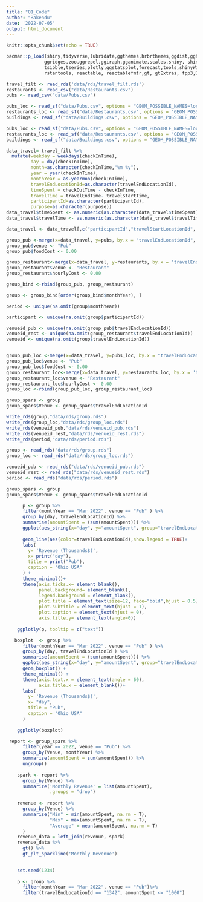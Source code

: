 ```yaml
---
title: "Q1_Code"
author: "Rakendu"
date: '2022-07-05'
output: html_document
---
```


```r
knitr::opts_chunk$set(echo = TRUE)
```

```r

pacman::p_load(shiny,tidyverse,lubridate,ggthemes,hrbrthemes,ggdist,gghalves,
              ggridges,zoo,ggrepel,ggiraph,gganimate,scales,shiny, shinydashboard, shinythemes,
              tsibble,tseries,plotly,ggstatsplot,forecast,tools,shinyWidgets,readxl,bslib,patchwork,tmap, sf,
              rstantools, reactable, reactablefmtr,gt, gtExtras, fpp3,DT)
```

```r
travel_filt <- read_rds('data/rds/travel_filt.rds')
restaurants <- read_csv("data/Restaurants.csv")
pubs <- read_csv("data/Pubs.csv")
```

```r

pubs_loc <- read_sf("data/Pubs.csv", options = "GEOM_POSSIBLE_NAMES=location")
restaurants_loc <- read_sf("data/Restaurants.csv", options = "GEOM_POSSIBLE_NAMES=location")
buildings <- read_sf("data/Buildings.csv", options = "GEOM_POSSIBLE_NAMES=location")
```


```r

pubs_loc <- read_sf("data/Pubs.csv", options = "GEOM_POSSIBLE_NAMES=location")
restaurants_loc <- read_sf("data/Restaurants.csv", options = "GEOM_POSSIBLE_NAMES=location")
buildings <- read_sf("data/Buildings.csv", options = "GEOM_POSSIBLE_NAMES=location")

data_travel= travel_filt %>%
  mutate(weekday = weekdays(checkInTime),
         day = day(checkInTime),
         month=as.character(checkInTime,"%m %y"),
         year = year(checkInTime),
         monthYear = as.yearmon(checkInTime),
         travelEndLocationId=as.character(travelEndLocationId),
         timeSpent = checkOutTime - checkInTime,
         travelTime = travelEndTime- travelStartTime,
         participantId=as.character(participantId),
         purpose=as.character(purpose))
data_travel$timeSpent <- as.numeric(as.character(data_travel$timeSpent))
data_travel$travelTime <- as.numeric(as.character(data_travel$travelTime))

data_travel <- data_travel[,c("participantId","travelStartLocationId", "travelEndLocationId", "purpose",  "amountSpent","timeSpent","travelTime","weekday","day","month","year","monthYear")]

group_pub <-merge(x=data_travel, y=pubs, by.x = "travelEndLocationId", by.y = "pubId")
group_pub$venue <- "Pub"
group_pub$foodCost <- 0.00

group_restaurant<-merge(x=data_travel, y=restaurants, by.x = 'travelEndLocationId', by.y =  'restaurantId')
group_restaurant$venue <- "Restaurant"
group_restaurant$hourlyCost <- 0.00

group_bind <-rbind(group_pub, group_restaurant)

group <- group_bind[order(group_bind$monthYear), ]

period <- unique(na.omit(group$monthYear))

participant <- unique(na.omit(group$participantId))

venueid_pub <- unique(na.omit(group_pub$travelEndLocationId))
venueid_rest <- unique(na.omit(group_restaurant$travelEndLocationId))
venueid <- unique(na.omit(group$travelEndLocationId))


group_pub_loc <-merge(x=data_travel, y=pubs_loc, by.x = "travelEndLocationId", by.y = "pubId")
group_pub_loc$venue <- "Pub"
group_pub_loc$foodCost <- 0.00
group_restaurant_loc<-merge(x=data_travel, y=restaurants_loc, by.x = 'travelEndLocationId', by.y =  'restaurantId')
group_restaurant_loc$venue <- "Restaurant"
group_restaurant_loc$hourlyCost <- 0.00
group_loc <-rbind(group_pub_loc, group_restaurant_loc)

group_spars <- group
group_spars$Venue <- group_spars$travelEndLocationId
```


```r

write_rds(group,"data/rds/group.rds")
write_rds(group_loc,"data/rds/group_loc.rds")
write_rds(venueid_pub,"data/rds/venueid_pub.rds")
write_rds(venueid_rest,"data/rds/venueid_rest.rds")
write_rds(period,"data/rds/period.rds")


```


```r

group <- read_rds("data/rds/group.rds")
group_loc <- read_rds("data/rds/group_loc.rds")

venueid_pub <- read_rds("data/rds/venueid_pub.rds")
venueid_rest <- read_rds("data/rds/venueid_rest.rds")
period <- read_rds("data/rds/period.rds")


```

```r
group_spars <- group
group_spars$Venue <- group_spars$travelEndLocationId


```


```r
      p <- group %>%
      filter(monthYear == "Mar 2022", venue == "Pub" ) %>%
      group_by(day, travelEndLocationId) %>%
      summarise(amountSpent = (sum(amountSpent))) %>%
      ggplot(aes_string(x="day", y="amountSpent", group="travelEndLocationId")) +
        
      geom_line(aes(color=travelEndLocationId),show.legend = TRUE)+
      labs(
        y= 'Revenue (Thousands$)',
        x= print("day"),
        title = print("Pub"),
        caption = "Ohio USA"
      ) +
      theme_minimal()+
      theme(axis.ticks.x= element_blank(),
            panel.background= element_blank(), 
            legend.background = element_blank(),
            plot.title = element_text(size=12, face="bold",hjust = 0.5),
            plot.subtitle = element_text(hjust = 1),
            plot.caption = element_text(hjust = 0),
            axis.title.y= element_text(angle=0))
    
    ggplotly(p, tooltip = c("text"))
```

```r

   boxplot  <- group %>%
      filter(monthYear == "Mar 2022", venue == "Pub" ) %>%
      group_by(day, travelEndLocationId ) %>%
      summarise(amountSpent = (sum(amountSpent))) %>%
      ggplot(aes_string(x="day", y="amountSpent", group="travelEndLocationId", color ="day")) + 
      geom_boxplot() +
      theme_minimal() +
      theme(axis.text.x = element_text(angle = 60),
            axis.title.x = element_blank())+
      labs(
        y= 'Revenue (Thousands$)',
        x= "day",
        title = "Pub",
        caption = "Ohio USA"
      ) 
    
    ggplotly(boxplot)

```


```r

 report <- group_spars %>%
      filter(year == 2022, venue == "Pub") %>%
      group_by(Venue, monthYear) %>%
      summarise(amountSpent = sum(amountSpent)) %>%
      ungroup()
    
    spark <- report %>%
      group_by(Venue) %>%
      summarize('Monthly Revenue' = list(amountSpent), 
                .groups = "drop")
    
    revenue <- report %>% 
      group_by(Venue) %>% 
      summarise("Min" = min(amountSpent, na.rm = T),
                "Max" = max(amountSpent, na.rm = T),
                "Average" = mean(amountSpent, na.rm = T)
      )
    revenue_data = left_join(revenue, spark)
    revenue_data %>%
      gt() %>%
      gt_plt_sparkline('Monthly Revenue')
    
```

```r
    set.seed(1234)
    
    p <- group %>%
      filter(monthYear == "Mar 2022", venue == "Pub")%>%
      filter(travelEndLocationId == "1342", amountSpent <= "1000")
```


```r

```
